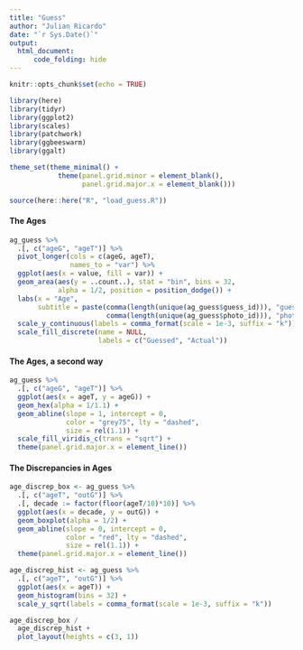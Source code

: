 ```yaml
---
title: "Guess"
author: "Julian Ricardo"
date: "`r Sys.Date()`"
output: 
  html_document:
      code_folding: hide
---
```


```r
knitr::opts_chunk$set(echo = TRUE)

library(here)
library(tidyr)
library(ggplot2)
library(scales)
library(patchwork)
library(ggbeeswarm)
library(ggalt)

theme_set(theme_minimal() +
            theme(panel.grid.minor = element_blank(),
                  panel.grid.major.x = element_blank()))

source(here::here("R", "load_guess.R"))
```

#### The Ages

```r
ag_guess %>% 
  .[, c("ageG", "ageT")] %>% 
  pivot_longer(cols = c(ageG, ageT),
               names_to = "var") %>% 
  ggplot(aes(x = value, fill = var)) +
  geom_area(aes(y = ..count..), stat = "bin", bins = 32,
            alpha = 1/2, position = position_dodge()) +
  labs(x = "Age",
       subtitle = paste(comma(length(unique(ag_guess$guess_id))), "guesses for",
                        comma(length(unique(ag_guess$photo_id))), "photos")) +
  scale_y_continuous(labels = comma_format(scale = 1e-3, suffix = "k")) +
  scale_fill_discrete(name = NULL,
                      labels = c("Guessed", "Actual"))
```

#### The Ages, a second way

```r
ag_guess %>% 
  .[, c("ageG", "ageT")] %>% 
  ggplot(aes(x = ageT, y = ageG)) +
  geom_hex(alpha = 1/1.1) +
  geom_abline(slope = 1, intercept = 0,
              color = "grey75", lty = "dashed",
              size = rel(1.1)) +
  scale_fill_viridis_c(trans = "sqrt") +
  theme(panel.grid.major.x = element_line())
```

#### The Discrepancies in Ages


```r
age_discrep_box <- ag_guess %>% 
  .[, c("ageT", "outG")] %>% 
  .[, decade := factor(floor(ageT/10)*10)] %>% 
  ggplot(aes(x = decade, y = outG)) +
  geom_boxplot(alpha = 1/2) +
  geom_abline(slope = 0, intercept = 0,
              color = "red", lty = "dashed",
              size = rel(1.1)) +
  theme(panel.grid.major.x = element_line())

age_discrep_hist <- ag_guess %>% 
  .[, c("ageT", "outG")] %>% 
  ggplot(aes(x = ageT)) +
  geom_histogram(bins = 32) +
  scale_y_sqrt(labels = comma_format(scale = 1e-3, suffix = "k"))

age_discrep_box /
  age_discrep_hist +
  plot_layout(heights = c(3, 1))
```
